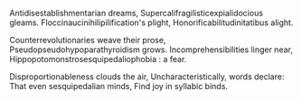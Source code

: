 Antidisestablishmentarian dreams,
Supercalifragilisticexpialidocious gleams.
Floccinaucinihilipilification's plight,
Honorificabilitudinitatibus alight.

Counterrevolutionaries weave their prose,
Pseudopseudohypoparathyroidism grows.
Incomprehensibilities linger near,
Hippopotomonstrosesquipedaliophobia      : a fear.

Disproportionableness clouds the air,
Uncharacteristically, words declare:
That even sesquipedalian minds,
Find joy in syllabic binds.